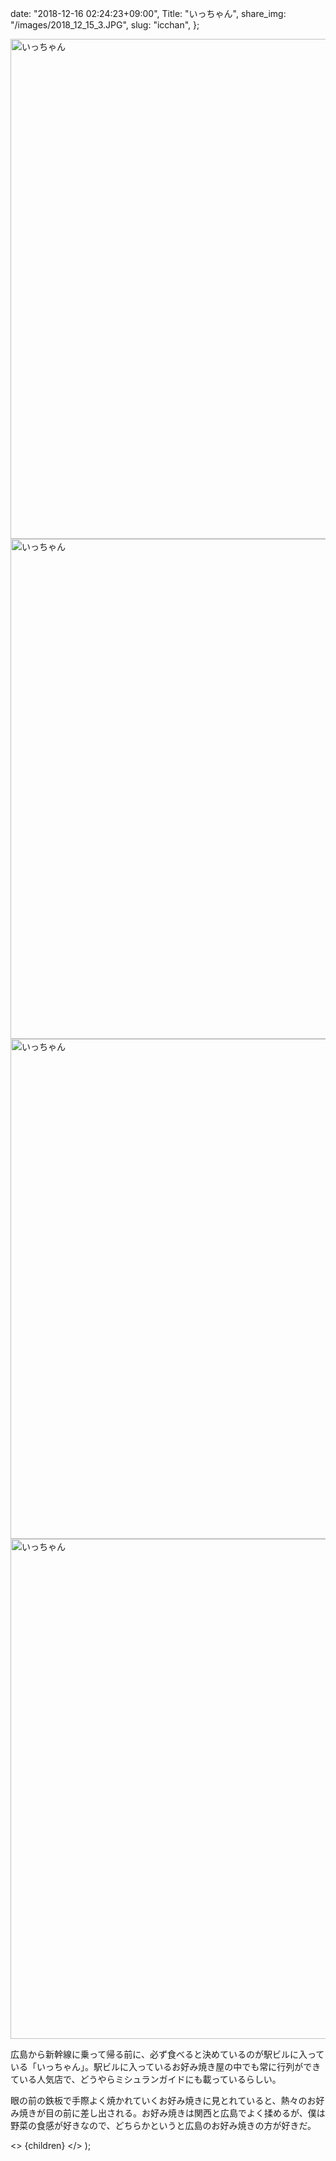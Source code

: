 
  date: "2018-12-16 02:24:23+09:00",
  Title: "いっちゃん",
  share_img: "/images/2018_12_15_3.JPG",
  slug: "icchan",
};

<img src="/images/2018_12_15_2.JPG" alt="いっちゃん" width="1200" height="800" />

<img src="/images/2018_12_15_4.JPG" alt="いっちゃん" width="1200" height="800" />

<img src="/images/2018_12_15_3.JPG" alt="いっちゃん" width="1200" height="800" loading="lazy" />

<img src="/images/2018_12_15_1.JPG" alt="いっちゃん" width="1200" height="800" loading="lazy" />

広島から新幹線に乗って帰る前に、必ず食べると決めているのが駅ビルに入っている「いっちゃん」。駅ビルに入っているお好み焼き屋の中でも常に行列ができている人気店で、どうやらミシュランガイドにも載っているらしい。

眼の前の鉄板で手際よく焼かれていくお好み焼きに見とれていると、熱々のお好み焼きが目の前に差し出される。お好み焼きは関西と広島でよく揉めるが、僕は野菜の食感が好きなので、どちらかというと広島のお好み焼きの方が好きだ。

  <>
    <Head>
      <title>{meta.Title} | 異郷好実</title>
    </Head>
    <PostLayout meta={meta}>{children}</PostLayout>
  </>
);
